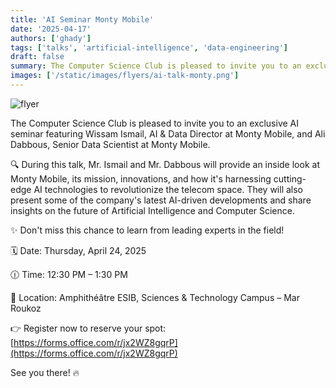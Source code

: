```yaml
---
title: 'AI Seminar Monty Mobile'
date: '2025-04-17'
authors: ['ghady']
tags: ['talks', 'artificial-intelligence', 'data-engineering']
draft: false
summary: The Computer Science Club is pleased to invite you to an exclusive AI seminar featuring Wissam Ismail, AI & Data Director at Monty Mobile, and Ali Dabbous, Senior Data Scientist at Monty Mobile.'
images: ['/static/images/flyers/ai-talk-monty.png']
---
```


![flyer](/static/images/flyers/ai-talk-monty.png)

The Computer Science Club is pleased to invite you to an exclusive AI seminar featuring Wissam Ismail, AI & Data Director at Monty Mobile, and Ali Dabbous, Senior Data Scientist at Monty Mobile.

🔍 During this talk, Mr. Ismail and Mr. Dabbous will provide an inside look at Monty Mobile, its mission, innovations, and how it's harnessing cutting-edge AI technologies to revolutionize the telecom space. They will also present some of the company's latest AI-driven developments and share insights on the future of Artificial Intelligence and Computer Science.

✨ Don't miss this chance to learn from leading experts in the field!

🗓️ Date: Thursday, April 24, 2025

🕧 Time: 12:30 PM – 1:30 PM

📍 Location: Amphithéâtre ESIB, Sciences & Technology Campus – Mar Roukoz

👉 Register now to reserve your spot: [https://forms.office.com/r/jx2WZ8gqrP](https://forms.office.com/r/jx2WZ8gqrP)

See you there! 🔥
